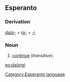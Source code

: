 ==Esperanto==
===Derivation===
[[daŭri|daŭr-]] + [[ig-]] + [[-i]]
===Noun===
# [[continue]] (''transitive'').

[[eo:daŭrigi]]
[[Category:Esperanto language]]
{{Universala Vortaro}}